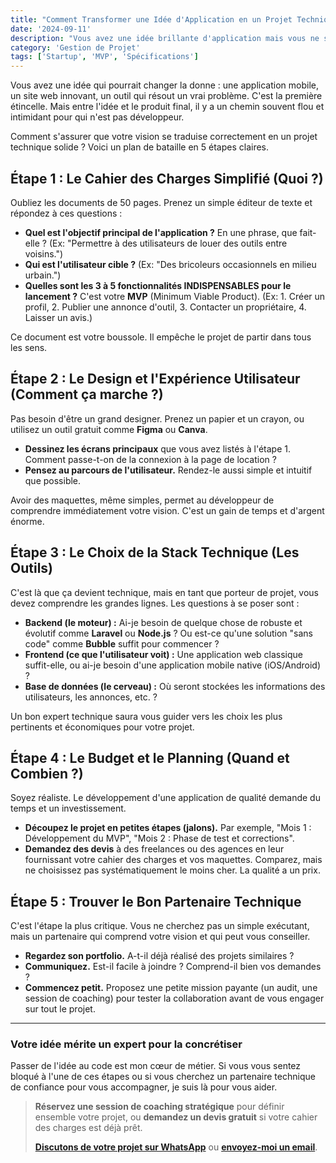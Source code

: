 ```yaml
---
title: "Comment Transformer une Idée d'Application en un Projet Technique Concret ?"
date: '2024-09-11'
description: "Vous avez une idée brillante d'application mais vous ne savez pas par où commencer techniquement ? Suivez ce guide en 5 étapes pour passer du rêve à la réalité."
category: 'Gestion de Projet'
tags: ['Startup', 'MVP', 'Spécifications']
---
```


Vous avez une idée qui pourrait changer la donne : une application mobile, un site web innovant, un outil qui résout un vrai problème. C'est la première étincelle. Mais entre l'idée et le produit final, il y a un chemin souvent flou et intimidant pour qui n'est pas développeur.

Comment s'assurer que votre vision se traduise correctement en un projet technique solide ? Voici un plan de bataille en 5 étapes claires.

## Étape 1 : Le Cahier des Charges Simplifié (Quoi ?)

Oubliez les documents de 50 pages. Prenez un simple éditeur de texte et répondez à ces questions :

*   **Quel est l'objectif principal de l'application ?** En une phrase, que fait-elle ? (Ex: "Permettre à des utilisateurs de louer des outils entre voisins.")
*   **Qui est l'utilisateur cible ?** (Ex: "Des bricoleurs occasionnels en milieu urbain.")
*   **Quelles sont les 3 à 5 fonctionnalités INDISPENSABLES pour le lancement ?** C'est votre **MVP** (Minimum Viable Product). (Ex: 1. Créer un profil, 2. Publier une annonce d'outil, 3. Contacter un propriétaire, 4. Laisser un avis.)

Ce document est votre boussole. Il empêche le projet de partir dans tous les sens.

## Étape 2 : Le Design et l'Expérience Utilisateur (Comment ça marche ?)

Pas besoin d'être un grand designer. Prenez un papier et un crayon, ou utilisez un outil gratuit comme **Figma** ou **Canva**.

*   **Dessinez les écrans principaux** que vous avez listés à l'étape 1. Comment passe-t-on de la connexion à la page de location ?
*   **Pensez au parcours de l'utilisateur.** Rendez-le aussi simple et intuitif que possible.

Avoir des maquettes, même simples, permet au développeur de comprendre immédiatement votre vision. C'est un gain de temps et d'argent énorme.

## Étape 3 : Le Choix de la Stack Technique (Les Outils)

C'est là que ça devient technique, mais en tant que porteur de projet, vous devez comprendre les grandes lignes. Les questions à se poser sont :

*   **Backend (le moteur) :** Ai-je besoin de quelque chose de robuste et évolutif comme **Laravel** ou **Node.js** ? Ou est-ce qu'une solution "sans code" comme **Bubble** suffit pour commencer ?
*   **Frontend (ce que l'utilisateur voit) :** Une application web classique suffit-elle, ou ai-je besoin d'une application mobile native (iOS/Android) ?
*   **Base de données (le cerveau) :** Où seront stockées les informations des utilisateurs, les annonces, etc. ?

Un bon expert technique saura vous guider vers les choix les plus pertinents et économiques pour votre projet.

## Étape 4 : Le Budget et le Planning (Quand et Combien ?)

Soyez réaliste. Le développement d'une application de qualité demande du temps et un investissement.

*   **Découpez le projet en petites étapes (jalons).** Par exemple, "Mois 1 : Développement du MVP", "Mois 2 : Phase de test et corrections".
*   **Demandez des devis** à des freelances ou des agences en leur fournissant votre cahier des charges et vos maquettes. Comparez, mais ne choisissez pas systématiquement le moins cher. La qualité a un prix.

## Étape 5 : Trouver le Bon Partenaire Technique

C'est l'étape la plus critique. Vous ne cherchez pas un simple exécutant, mais un partenaire qui comprend votre vision et qui peut vous conseiller.

*   **Regardez son portfolio.** A-t-il déjà réalisé des projets similaires ?
*   **Communiquez.** Est-il facile à joindre ? Comprend-il bien vos demandes ?
*   **Commencez petit.** Proposez une petite mission payante (un audit, une session de coaching) pour tester la collaboration avant de vous engager sur tout le projet.

***

### Votre idée mérite un expert pour la concrétiser

Passer de l'idée au code est mon cœur de métier. Si vous vous sentez bloqué à l'une de ces étapes ou si vous cherchez un partenaire technique de confiance pour vous accompagner, je suis là pour vous aider.

> **Réservez une session de coaching stratégique** pour définir ensemble votre projet, ou **demandez un devis gratuit** si votre cahier des charges est déjà prêt.
>
> **[Discutons de votre projet sur WhatsApp](https://wa.me/24160061497)** ou **[envoyez-moi un email](mailto:contact@allogic.dev)**.